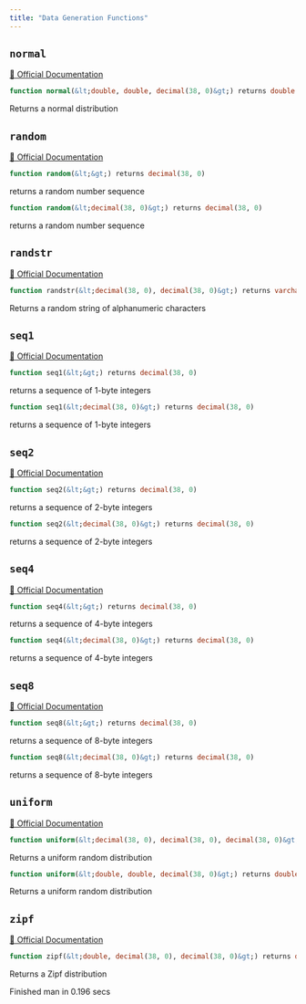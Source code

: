 ```yaml
---
title: "Data Generation Functions"
---
```



## `normal`
[🔗 Official Documentation](#)

```sql
function normal(&lt;double, double, decimal(38, 0)&gt;) returns double
```
Returns a normal distribution

## `random`
[🔗 Official Documentation](#)

```sql
function random(&lt;&gt;) returns decimal(38, 0)
```
returns a random number sequence

```sql
function random(&lt;decimal(38, 0)&gt;) returns decimal(38, 0)
```
returns a random number sequence

## `randstr`
[🔗 Official Documentation](#)

```sql
function randstr(&lt;decimal(38, 0), decimal(38, 0)&gt;) returns varchar
```
Returns a random string of alphanumeric characters

## `seq1`
[🔗 Official Documentation](#)

```sql
function seq1(&lt;&gt;) returns decimal(38, 0)
```
returns a sequence of 1-byte integers

```sql
function seq1(&lt;decimal(38, 0)&gt;) returns decimal(38, 0)
```
returns a sequence of 1-byte integers

## `seq2`
[🔗 Official Documentation](#)

```sql
function seq2(&lt;&gt;) returns decimal(38, 0)
```
returns a sequence of 2-byte integers

```sql
function seq2(&lt;decimal(38, 0)&gt;) returns decimal(38, 0)
```
returns a sequence of 2-byte integers

## `seq4`
[🔗 Official Documentation](#)

```sql
function seq4(&lt;&gt;) returns decimal(38, 0)
```
returns a sequence of 4-byte integers

```sql
function seq4(&lt;decimal(38, 0)&gt;) returns decimal(38, 0)
```
returns a sequence of 4-byte integers

## `seq8`
[🔗 Official Documentation](#)

```sql
function seq8(&lt;&gt;) returns decimal(38, 0)
```
returns a sequence of 8-byte integers

```sql
function seq8(&lt;decimal(38, 0)&gt;) returns decimal(38, 0)
```
returns a sequence of 8-byte integers

## `uniform`
[🔗 Official Documentation](#)

```sql
function uniform(&lt;decimal(38, 0), decimal(38, 0), decimal(38, 0)&gt;) returns decimal(38, 0)
```
Returns a uniform random distribution

```sql
function uniform(&lt;double, double, decimal(38, 0)&gt;) returns double
```
Returns a uniform random distribution

## `zipf`
[🔗 Official Documentation](#)

```sql
function zipf(&lt;double, decimal(38, 0), decimal(38, 0)&gt;) returns decimal(38, 0)
```
Returns a Zipf distribution

   Finished man in 0.196 secs

